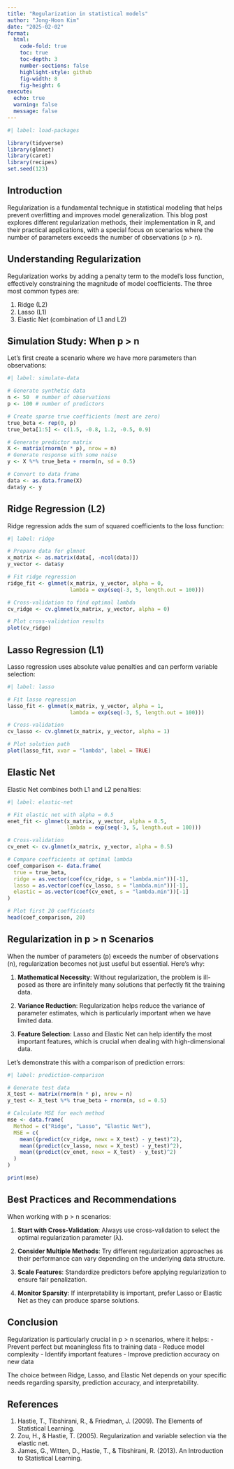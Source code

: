 ```yaml
---
title: "Regularization in statistical models"
author: "Jong-Hoon Kim"
date: "2025-02-02"
format:
  html:
    code-fold: true
    toc: true
    toc-depth: 3
    number-sections: false
    highlight-style: github
    fig-width: 8
    fig-height: 6
execute:
  echo: true
  warning: false
  message: false
---
```


```r
#| label: load-packages

library(tidyverse)
library(glmnet)
library(caret)
library(recipes)
set.seed(123)
```

## Introduction

Regularization is a fundamental technique in statistical modeling that helps prevent overfitting and improves model generalization. This blog post explores different regularization methods, their implementation in R, and their practical applications, with a special focus on scenarios where the number of parameters exceeds the number of observations (p > n).

## Understanding Regularization

Regularization works by adding a penalty term to the model's loss function, effectively constraining the magnitude of model coefficients. The three most common types are:

1. Ridge (L2)
2. Lasso (L1)
3. Elastic Net (combination of L1 and L2)

## Simulation Study: When p > n

Let's first create a scenario where we have more parameters than observations:

```r
#| label: simulate-data

# Generate synthetic data
n <- 50  # number of observations
p <- 100 # number of predictors

# Create sparse true coefficients (most are zero)
true_beta <- rep(0, p)
true_beta[1:5] <- c(1.5, -0.8, 1.2, -0.5, 0.9)

# Generate predictor matrix
X <- matrix(rnorm(n * p), nrow = n)
# Generate response with some noise
y <- X %*% true_beta + rnorm(n, sd = 0.5)

# Convert to data frame
data <- as.data.frame(X)
data$y <- y
```

## Ridge Regression (L2)

Ridge regression adds the sum of squared coefficients to the loss function:

```r
#| label: ridge

# Prepare data for glmnet
x_matrix <- as.matrix(data[, -ncol(data)])
y_vector <- data$y

# Fit ridge regression
ridge_fit <- glmnet(x_matrix, y_vector, alpha = 0, 
                    lambda = exp(seq(-3, 5, length.out = 100)))

# Cross-validation to find optimal lambda
cv_ridge <- cv.glmnet(x_matrix, y_vector, alpha = 0)

# Plot cross-validation results
plot(cv_ridge)
```

## Lasso Regression (L1)

Lasso regression uses absolute value penalties and can perform variable selection:

```r
#| label: lasso

# Fit lasso regression
lasso_fit <- glmnet(x_matrix, y_vector, alpha = 1,
                    lambda = exp(seq(-3, 5, length.out = 100)))

# Cross-validation
cv_lasso <- cv.glmnet(x_matrix, y_vector, alpha = 1)

# Plot solution path
plot(lasso_fit, xvar = "lambda", label = TRUE)
```

## Elastic Net

Elastic Net combines both L1 and L2 penalties:

```r
#| label: elastic-net

# Fit elastic net with alpha = 0.5
enet_fit <- glmnet(x_matrix, y_vector, alpha = 0.5,
                   lambda = exp(seq(-3, 5, length.out = 100)))

# Cross-validation
cv_enet <- cv.glmnet(x_matrix, y_vector, alpha = 0.5)

# Compare coefficients at optimal lambda
coef_comparison <- data.frame(
  true = true_beta,
  ridge = as.vector(coef(cv_ridge, s = "lambda.min"))[-1],
  lasso = as.vector(coef(cv_lasso, s = "lambda.min"))[-1],
  elastic = as.vector(coef(cv_enet, s = "lambda.min"))[-1]
)

# Plot first 20 coefficients
head(coef_comparison, 20)
```

## Regularization in p > n Scenarios

When the number of parameters (p) exceeds the number of observations (n), regularization becomes not just useful but essential. Here's why:

1. **Mathematical Necessity**: Without regularization, the problem is ill-posed as there are infinitely many solutions that perfectly fit the training data.

2. **Variance Reduction**: Regularization helps reduce the variance of parameter estimates, which is particularly important when we have limited data.

3. **Feature Selection**: Lasso and Elastic Net can help identify the most important features, which is crucial when dealing with high-dimensional data.

Let's demonstrate this with a comparison of prediction errors:

```r
#| label: prediction-comparison

# Generate test data
X_test <- matrix(rnorm(n * p), nrow = n)
y_test <- X_test %*% true_beta + rnorm(n, sd = 0.5)

# Calculate MSE for each method
mse <- data.frame(
  Method = c("Ridge", "Lasso", "Elastic Net"),
  MSE = c(
    mean((predict(cv_ridge, newx = X_test) - y_test)^2),
    mean((predict(cv_lasso, newx = X_test) - y_test)^2),
    mean((predict(cv_enet, newx = X_test) - y_test)^2)
  )
)

print(mse)
```

## Best Practices and Recommendations

When working with p > n scenarios:

1. **Start with Cross-Validation**: Always use cross-validation to select the optimal regularization parameter (λ).

2. **Consider Multiple Methods**: Try different regularization approaches as their performance can vary depending on the underlying data structure.

3. **Scale Features**: Standardize predictors before applying regularization to ensure fair penalization.

4. **Monitor Sparsity**: If interpretability is important, prefer Lasso or Elastic Net as they can produce sparse solutions.

## Conclusion

Regularization is particularly crucial in p > n scenarios, where it helps:
- Prevent perfect but meaningless fits to training data
- Reduce model complexity
- Identify important features
- Improve prediction accuracy on new data

The choice between Ridge, Lasso, and Elastic Net depends on your specific needs regarding sparsity, prediction accuracy, and interpretability.

## References

1. Hastie, T., Tibshirani, R., & Friedman, J. (2009). The Elements of Statistical Learning.
2. Zou, H., & Hastie, T. (2005). Regularization and variable selection via the elastic net.
3. James, G., Witten, D., Hastie, T., & Tibshirani, R. (2013). An Introduction to Statistical Learning.
